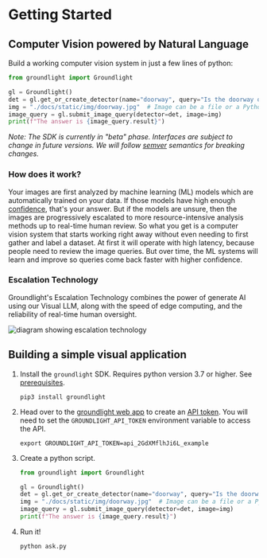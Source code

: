 # Getting Started

## Computer Vision powered by Natural Language

Build a working computer vision system in just a few lines of python:

```python
from groundlight import Groundlight

gl = Groundlight()
det = gl.get_or_create_detector(name="doorway", query="Is the doorway open?")
img = "./docs/static/img/doorway.jpg"  # Image can be a file or a Python object
image_query = gl.submit_image_query(detector=det, image=img)
print(f"The answer is {image_query.result}")
```

_Note: The SDK is currently in "beta" phase. Interfaces are subject to change in future versions. We will follow [semver](https://semver.org/) semantics for breaking changes._

### How does it work?

Your images are first analyzed by machine learning (ML) models which are automatically trained on your data. If those models have high enough [confidence](/docs/getting-started/managing-confidence), that's your answer. But if the models are unsure, then the images are progressively escalated to more resource-intensive analysis methods up to real-time human review. So what you get is a computer vision system that starts working right away without even needing to first gather and label a dataset. At first it will operate with high latency, because people need to review the image queries. But over time, the ML systems will learn and improve so queries come back faster with higher confidence.

### Escalation Technology

Groundlight's Escalation Technology combines the power of generate AI using our Visual LLM, along with the speed of edge computing, and the reliability of real-time human oversight.

![diagram showing escalation technology](/img/escalation_diagram.jpg)


## Building a simple visual application

1.  Install the `groundlight` SDK. Requires python version 3.7 or higher. See [prerequisites](#Prerequisites).

    ```shell
    pip3 install groundlight
    ```

1.  Head over to the [groundlight web
    app](https://app.groundlight.ai/reef/my-account/api-tokens) to create an [API token](/docs/getting-started/api-tokens). You will
    need to set the `GROUNDLIGHT_API_TOKEN` environment variable to access the API.

    ```shell
    export GROUNDLIGHT_API_TOKEN=api_2GdXMflhJi6L_example
    ```

1.  Create a python script.

    ```python title="ask.py"
    from groundlight import Groundlight

    gl = Groundlight()
    det = gl.get_or_create_detector(name="doorway", query="Is the doorway open?")
    img = "./docs/static/img/doorway.jpg"  # Image can be a file or a Python object
    image_query = gl.submit_image_query(detector=det, image=img)
    print(f"The answer is {image_query.result}")
    ```

1.  Run it!

    ```shell
    python ask.py
    ```
